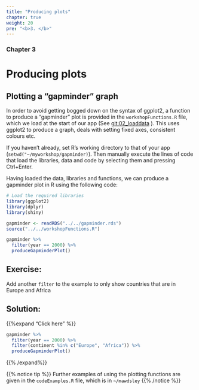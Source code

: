 ```yaml
---
title: "Producing plots"
chapter: true
weight: 20
pre: "<b>3. </b>"
---
```

### Chapter 3

# Producing plots


## Plotting a "gapminder" graph

In order to avoid getting bogged down on the syntax of ggplot2, a function to produce a "gapminder" plot is provided in the `workshopFunctions.R` file, which we load at the start of our app (See [git:02_loaddata]() ).  This uses ggplot2 to produce a graph, deals with setting fixed axes, consistent colours etc.

If you haven't already, set R's working directory to that of your app (`setwd("~/myworkshop/gapminder)`).  Then manually execute the lines of code that load the libraries, data and code by selecting them and pressing Ctrl+Enter. 

Having loaded the data, libraries and functions, we can produce a gapminder plot in R using the following code:

```r
# Load the required libraries
library(ggplot2)
library(dplyr)
library(shiny)

gapminder <- readRDS("../../gapminder.rds")
source("../../workshopFunctions.R")

```


```r
gapminder %>% 
  filter(year == 2000) %>% 
  produceGapminderPlot()

```


## Exercise:

Add another `filter` to the example to only show countries that are in Europe and Africa

## Solution:
{{%expand "Click here" %}}
```r

gapminder %>% 
  filter(year == 2000) %>% 
  filter(continent %in% c("Europe", "Africa")) %>% 
  produceGapminderPlot()
```


{{% /expand%}}

{{% notice tip %}}
Further examples of using the plotting functions are given in the `codeExamples.R` file, which is in `~/mawdsley`
{{% /notice %}}
